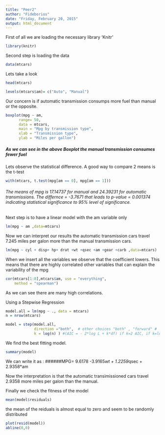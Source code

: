 ```yaml
---
title: "Peer2"
author: "Fideborios"
date: "Friday, February 20, 2015"
output: html_document
---
```


First of all we are loading the necessary library 'Knitr'

```r
library(knitr)

```

Second step is loading the data
```r
data(mtcars)
```
Lets take a look
```r
head(mtcars)

levels(mtcars$am)= c("Auto", "Manual")

```


Our concern is if automatic transmission consumps more fuel than manual or the opposite.

```r
boxplot(mpg ~ am,
      range= 50,
      data = mtcars, 
      main = "Mpg by transmission type", 
      xlab = "Transmission type",
      ylab = "Miles per gallon")
```

##### As we can see in the above Boxplot the manual transmission consumes fewer fuel

Lets observe the statistical difference.
A good way to compare 2 means is the t-test
```r
with(mtcars, t.test(mpg[am == 0], mpg[am == 1]))
```
###### The means of mpg is 17.14737 for manual and 24.39231 for automatic transmissions. The differnce = -3.7671 that leads to p-value = 0.001374 indicating statistical significance to 95% level of significance.

Next step is to have a linear model with the am variable only
```r
lm(mpg ~ am ,data=mtcars)
```

Now we can interpret our results the automatic transmission cars travel  7.245 miles per galon more than the manual transmission cars.

```r
lm(mpg ~ cyl + disp+ hp+ drat +wt +qsec +am +gear +carb ,data=mtcars)
```
When we insert all the variables we observe that the coefficient lowers. This means that there are highly correlated other variables that can explain the variability of the mpg

```r
cor(mtcars[1:8],mtcars$am, use = "everything",
    method = "spearman")
```
As we can see there are many high correlations.

Using a Stepwise Regression
```r
model.all = lm(mpg ~ ., data = mtcars)
n = nrow(mtcars)

model = step(model.all, 
             direction ="both",  # other choices "both" , "forward" # 
             k = log(n) ) #(AIC = - 2*log L + k*df) if k=2 AIC, if k=log(n) BIC#  

```

We find the best fitting model.

```r
summary(model)
```

We can write it as : 
######MPG= 9.6178 -3.9165*wt +  1.2259*qsec + 2.9358*am

Now the interpretation is that the automatic transimissioned cars travel 2.9358 more miles per galon than the manual.

Finally we check the fitness of the model
```r
mean(model$residuals)
```
the mean of the reiduals is almost equal to zero and seem to be randomly distributed
```r
plot(resid(model))
abline(0,0)
```

